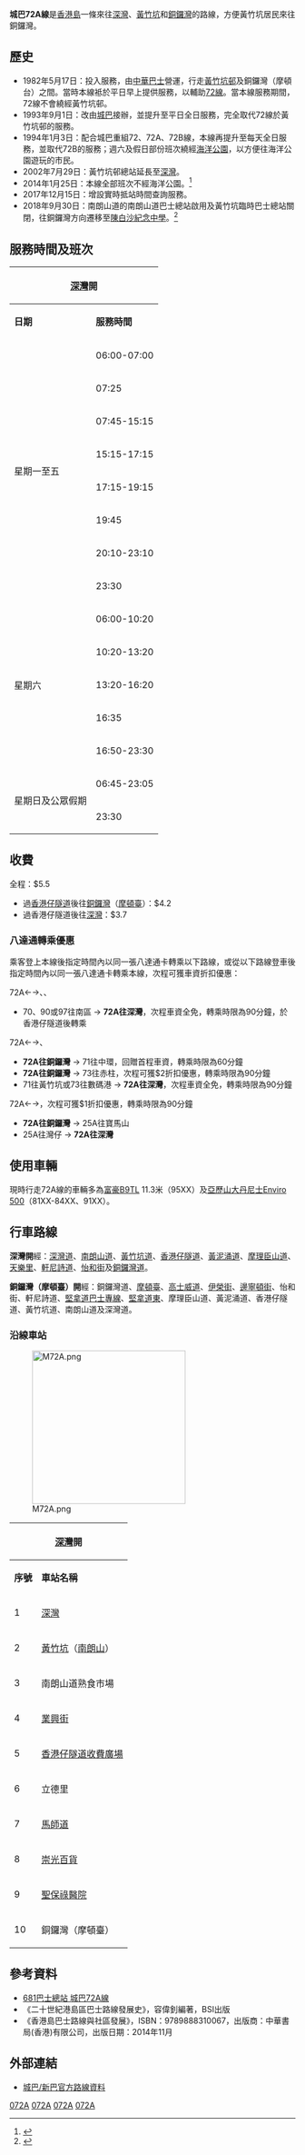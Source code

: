 {{Distinguish|九龍巴士72A線}}
{{公共汽車路線資訊
|路線名稱             = 城巴72A線
|外文名稱             = Citybus Route 72A
|代表圖像             = CTB 72A.jpg
|代表圖像二           = 8442 CTB 72A 05-07-2017.jpg
|經營者               = 城巴
|所屬車廠             = 黃竹坑車廠、創富道車廠
|路線用車             = [[亞歷山大丹尼士Enviro_500|亞歷山大丹尼士Enviro 500]]<br/>[[亞歷山大丹尼士Enviro_400|亞歷山大丹尼士Enviro 400]]<BR>[[富豪B9TL|富豪B9TL]] 11.3米
|起點站               = [[深灣|深灣]]
|途經地點             = [[黃竹坑|黃竹坑]]、[[香港仔隧道|香港仔隧道]]、[[銅鑼灣|銅鑼灣]]
|終點站               = [[銅鑼灣|銅鑼灣]]（[[摩頓臺|摩頓臺]]）
|路線性質             = 
|全程行駛里程         = 往銅鑼灣：6.6公里<BR>往深灣：6.7公里
|全程行車時間         = 35分鐘
|服務時間             = 
|起點站服務時間       = 星期一至六：06:00-23:30<BR>星期日及公眾假期：06:45-23:30
|終點站服務時間       = 星期一至六：06:30-00:20<BR>星期日及公眾假期：07:15-00:20
|班次頻率             = 星期一至五：20-30分<br>星期六：15-20分<br>星期日及公眾假期：20-25分
|全程收費             = $5.5
|分段收費站點         = 
|去程分段收費站點     = 過香港仔隧道後往[[銅鑼灣|銅鑼灣]]（[[摩頓臺|摩頓臺]]）：$4.2
|回程分段收費站點     = 過香港仔隧道後往[[深灣|深灣]]：$3.7
|服務時間以外替代路線 = [[城巴N72線|城巴N72線]]
|主要競爭交通         = [[港鐵|港鐵]][[南港島綫|南港島綫]]↔[[港島綫|港島綫]]
}}

'''城巴72A線'''是[[香港島|香港島]]一條來往[[深灣|深灣]]、[[黃竹坑|黃竹坑]]和[[銅鑼灣|銅鑼灣]]的路線，方便黃竹坑居民來往銅鑼灣。

==歷史==
*1982年5月17日：投入服務，由[[中華巴士|中華巴士]]營運，行走[[黃竹坑邨|黃竹坑邨]]及銅鑼灣（摩頓台）之間。當時本線袛於平日早上提供服務，以輔助[[城巴72線|72線]]。當本線服務期間，72線不會繞經黃竹坑邨。
*1993年9月1日：改由[[城巴|城巴]]接辦，並提升至平日全日服務，完全取代72線於黃竹坑邨的服務。
*1994年1月3日：配合城巴重組72、72A、72B線，本線再提升至每天全日服務，並取代72B的服務；週六及假日部份班次繞經[[海洋公園|海洋公園]]，以方便往海洋公園遊玩的市民。
*2002年7月29日：黃竹坑邨總站延長至[[深灣|深灣]]。
*2014年1月25日：本線全部班次不經海洋公園。<ref>{{Cite web |url=http://www.nwstbus.com.hk/tc/uploadedPressRelease/6452_16012014_chi.pdf |title=城巴乘客通告 |accessdate=2020-01-27 |archive-date=2020-01-27 |archive-url=https://web.archive.org/web/20200127141421/http://www.nwstbus.com.hk/tc/uploadedPressRelease/6452_16012014_chi.pdf |dead-url=no }}</ref>
*2017年12月15日：增設實時抵站時間查詢服務。
*2018年9月30日：南朗山道的南朗山道巴士總站啟用及黃竹坑臨時巴士總站關閉，往銅鑼灣方向遷移至[[新會商會陳白沙紀念中學|陳白沙紀念中學]]。<ref>{{Cite web |url=https://www.td.gov.hk/filemanager/tc/content_13/tdn_nlsr_bt_20180923_chi_wcms.pdf |title=運輸署 - 黃竹坑的公共運輸安排 |accessdate=2018-09-28 |archive-date=2018-10-26 |archive-url=https://web.archive.org/web/20181026174250/https://www.td.gov.hk/filemanager/tc/content_13/tdn_nlsr_bt_20180923_chi_wcms.pdf |dead-url=no }}</ref>

==服務時間及班次==
{|class="wikitable" style="text-align: center"
!colspan=3|[[深灣|深灣]]開!!colspan=3|[[銅鑼灣|銅鑼灣]]（[[摩頓臺|摩頓臺]]）開
|-
!'''日期'''!!'''服務時間'''!!'''班次（分鐘）'''!!'''日期'''!!'''服務時間'''!!'''班次（分鐘）'''
|-
|rowspan=8|星期一至五||06:00-07:00||30||rowspan=7|星期一至五||06:00-15:00||30
|-
|colspan=2|07:25||15:00-17:20||20
|-
|07:45-15:15||30||colspan=2|17:45
|-
|15:15-17:15||20||18:10-20:40||30
|-
|17:15-19:15||30||colspan=2|21:10
|-
|colspan=2|19:45||21:30-00:00||30
|-
|20:10-23:10||30||colspan=2|00:20
|-
|colspan=2|23:30||colspan=3| 
|-
|rowspan=5|星期六||06:00-10:20||20||rowspan=2|星期六||06:30-23:50||20
|-
|10:20-13:20||15||23:50-00:20||15
|-
|13:20-16:20||20||colspan=3 rowspan=3| 
|-
|colspan=2|16:35
|-
|16:50-23:30||20
|-
|rowspan=2|星期日及公眾假期||06:45-23:05||20||rowspan=2|星期日及公眾假期||07:15-23:55||20
|-
|colspan=2|23:30||colspan=2|00:20
|}

==收費==
全程：$5.5
*過[[香港仔隧道|香港仔隧道]]後往[[銅鑼灣|銅鑼灣]]（[[摩頓臺|摩頓臺]]）：$4.2
*過香港仔隧道後往[[深灣|深灣]]：$3.7

{{fare-remarks|CTB|fcs=Y}}

===八達通轉乘優惠===
乘客登上本線後指定時間內以同一張八達通卡轉乘以下路線，或從以下路線登車後指定時間內以同一張八達通卡轉乘本線，次程可獲車資折扣優惠：

;72A←→{{CTB|70}}、{{CTB|90}}、{{CTB|97}}
*70、90或97往南區 → '''72A往深灣'''，次程車資全免，轉乘時限為90分鐘，於香港仔隧道後轉乘

;72A←→{{CTB|71}}、{{CTB|73}}
*'''72A往銅鑼灣''' → 71往中環，回贈首程車資，轉乘時限為60分鐘
*'''72A往銅鑼灣''' → 73往赤柱，次程可獲$2折扣優惠，轉乘時限為90分鐘
*71往黃竹坑或73往數碼港 → '''72A往深灣'''，次程車資全免，轉乘時限為90分鐘

;72A←→{{CTB|25A}}，次程可獲$1折扣優惠，轉乘時限為90分鐘
*'''72A往銅鑼灣''' → 25A往寶馬山
*25A往灣仔 → '''72A往深灣'''

==使用車輛==
現時行走72A線的車輛多為[[富豪B9TL|富豪B9TL]] 11.3米（95XX）及[[亞歷山大丹尼士Enviro_500|亞歷山大丹尼士Enviro 500]]（81XX-84XX、91XX）。

==行車路線==
'''深灣開'''經：[[深灣道|深灣道]]、[[南朗山道|南朗山道]]、[[黃竹坑道|黃竹坑道]]、[[香港仔隧道|香港仔隧道]]、[[黃泥涌道|黃泥涌道]]、[[摩理臣山道|摩理臣山道]]、[[天樂里|天樂里]]、[[軒尼詩道|軒尼詩道]]、[[怡和街|怡和街]]及[[銅鑼灣道|銅鑼灣道]]。
 
'''銅鑼灣（摩頓臺）開'''經：銅鑼灣道、[[摩頓臺|摩頓臺]]、[[高士威道|高士威道]]、[[伊榮街|伊榮街]]、[[邊寧頓街|邊寧頓街]]、怡和街、軒尼詩道、[[堅拿道巴士專線|堅拿道巴士專線]]、[[堅拿道東|堅拿道東]]、摩理臣山道、黃泥涌道、香港仔隧道、黃竹坑道、南朗山道及深灣道。

===沿線車站===
[[File:M72A.png|270px]]
{|class="wikitable" style="text-align: center"
!colspan=3|[[深灣|深灣]]開!!colspan=3|[[銅鑼灣|銅鑼灣]]（[[摩頓臺|摩頓臺]]）開
|-
!'''序號'''!!'''車站名稱'''!!'''位置'''!!'''序號'''!!'''車站名稱'''!!'''位置'''
|-
|1||[[深灣|深灣]]||[[深灣公共運輸交匯處|深灣公共運輸交匯處]]||1||[[銅鑼灣|銅鑼灣]]（[[摩頓臺|摩頓臺]]）||[[銅鑼灣（摩頓台）巴士總站|銅鑼灣（摩頓台）巴士總站]]
|-
|2||[[黃竹坑|黃竹坑]]（[[南朗山|南朗山]]）||[[黃竹坑巴士總站|黃竹坑巴士總站]]||2||[[希慎廣場|希慎廣場]]||[[軒尼詩道|軒尼詩道]]
|-
|3||南朗山道熟食市場||[[南朗山道|南朗山道]]||3||[[堅拿道|堅拿道巴士專用線]]||堅拿道巴士專線
|-
|4||[[如心南灣海景酒店|業興街]]||rowspan=2|[[黃竹坑道|黃竹坑道]]||4*||[[跑馬地馬場|跑馬地馬場]]||[[摩理臣山道|摩理臣山道]]
|-
|5||[[香港仔隧道收費廣場|香港仔隧道收費廣場]]|| 5||香港仔隧道收費廣場||rowspan=3|黃竹坑道
|-
|6||立德里||摩理臣山道||6||黃竹坑遊樂場
|-
|7||[[馬師道|馬師道]]||rowspan=2|軒尼詩道||7||業興街
|-
|8||[[香港崇光百貨#銅鑼灣店|崇光百貨]]||8||南朗山道熟食市場||rowspan=2|南朗山道
|-
|9||[[聖保祿醫院_(香港)|聖保祿醫院]]||[[銅鑼灣道|銅鑼灣道]]||9||[[新會商會陳白沙紀念中學|陳白沙紀念中學]]
|-
|10||銅鑼灣（摩頓臺）||銅鑼灣（摩頓台）巴士總站||10||深灣||深灣公共運輸交匯處
|}

==參考資料==
{{References}}
*[http://www.681busterminal.com/hk-72a.html 681巴士總站 城巴72A線] {{Wayback|url=http://www.681busterminal.com/hk-72a.html |date=20200925174403 }}
*《二十世紀港島區巴士路線發展史》，容偉釗編著，BSI出版
*《香港島巴士路線與社區發展》，ISBN：9789888310067，出版商：中華書局(香港)有限公司，出版日期：2014年11月

==外部連結==
{{commonscat|Citybus Route 72A}}
*[http://www.nwstbus.com.hk/routes/routeinfo.aspx?intLangID=2&searchtype=1&routenumber=72A&route=72A&routetype=D&company=5&exactMatch=yes 城巴/新巴官方路線資料] {{Wayback|url=http://www.nwstbus.com.hk/routes/routeinfo.aspx?intLangID=2&searchtype=1&routenumber=72A&route=72A&routetype=D&company=5&exactMatch=yes |date=20160304101441 }}

{{香港南區巴士路線列表}}
{{灣仔區巴士路線列表}}
{{香港仔隧道巴士路線|072A}}

[[Category:城巴及新世界第一巴士路線|072A]]
[[Category:香港南區巴士路線|072A]]
[[Category:灣仔區巴士路線|072A]]
[[Category:前中華巴士路線|072A]]